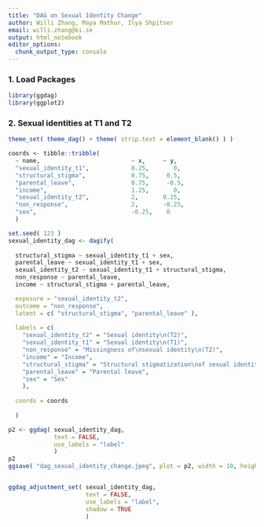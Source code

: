```yaml
---
title: "DAG on Sexual Identity Change"
author: Willi Zhang, Maya Mathur, Ilya Shpitser
email: willi.zhang@ki.se
output: html_notebook
editor_options: 
  chunk_output_type: console
---
```


### 1. Load Packages
```r
library(ggdag)
library(ggplot2)
```

### 2. Sexual identities at T1 and T2
```r
theme_set( theme_dag() + theme( strip.text = element_blank() ) )

coords <- tibble::tribble(
  ~ name,                          ~ x,     ~ y,
  "sexual_identity_t1",            0.25,       0,
  "structural_stigma",             0.75,     0.5,
  "parental_leave",                0.75,     -0.5,
  "income",                        1.25,       0, 
  "sexual_identity_t2",            2,       0.25,
  "non_response",                  2,       -0.25,
  "sex",                           -0.25,    0
  )

set.seed( 123 )
sexual_identity_dag <- dagify(
  
  structural_stigma ~ sexual_identity_t1 + sex,
  parental_leave ~ sexual_identity_t1 + sex,
  sexual_identity_t2 ~ sexual_identity_t1 + structural_stigma,
  non_response ~ parental_leave,
  income ~ structural_stigma + parental_leave,

  exposure = "sexual_identity_t2",
  outcome = "non_response",
  latent = c( "structural_stigma", "parental_leave" ),
  
  labels = c(
    "sexual_identity_t2" = "Sexual identity\n(T2)",
    "sexual_identity_t1" = "Sexual identity\n(T1)",
    "non_response" = "Missingness of\nsexual identity\n(T2)",
    "income" = "Income",
    "structural_stigma" = "Structural stigmatization\nof sexual identity",
    "parental_leave" = "Parental leave",
    "sex" = "Sex"
    ),
  
  coords = coords
  
  )

p2 <- ggdag( sexual_identity_dag, 
             text = FALSE, 
             use_labels = "label"
             )
p2
ggsave( "dag_sexual_identity_change.jpeg", plot = p2, width = 10, height = 6.2, dpi = 600 )


ggdag_adjustment_set( sexual_identity_dag,
                      text = FALSE, 
                      use_labels = "label",
                      shadow = TRUE
                      )
```